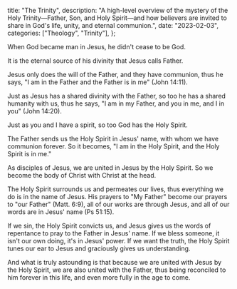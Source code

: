   title: "The Trinity",
  description: "A high-level overview of the mystery of the Holy Trinity—Father, Son, and Holy Spirit—and how believers are invited to share in God's life, unity, and eternal communion.",
  date: "2023-02-03",
  categories: ["Theology", "Trinity"],
};

When God became man in Jesus, he didn't cease to be God.

It is the eternal source of his divinity that Jesus calls Father.

Jesus only does the will of the Father, and they have communion, thus he says, "I am in the Father and the Father is in me" (John 14:11).

Just as Jesus has a shared divinity with the Father, so too he has a shared humanity with us, thus he says, "I am in my Father, and you in me, and I in you" (John 14:20).

Just as you and I have a spirit, so too God has the Holy Spirit.

The Father sends us the Holy Spirit in Jesus' name, with whom we have communion forever. So it becomes, "I am in the Holy Spirit, and the Holy Spirit is in me."

As disciples of Jesus, we are united in Jesus by the Holy Spirit. So we become the body of Christ with Christ at the head.

The Holy Spirit surrounds us and permeates our lives, thus everything we do is in the name of Jesus. His prayers to "My Father" become our prayers to "our Father" (Matt. 6:9), all of our works are through Jesus, and all of our words are in Jesus' name (Ps 51:15).

If we sin, the Holy Spirit convicts us, and Jesus gives us the words of repentance to pray to the Father in Jesus' name. If we bless someone, it isn't our own doing, it's in Jesus' power. If we want the truth, the Holy Spirit tunes our ear to Jesus and graciously gives us understanding.

And what is truly astounding is that because we are united with Jesus by the Holy Spirit, we are also united with the Father, thus being reconciled to him forever in this life, and even more fully in the age to come.
